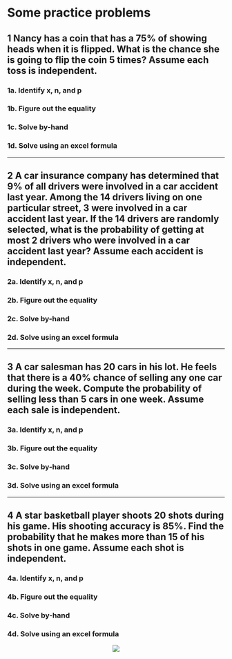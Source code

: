 # Some practice problems

## 1 Nancy has a coin that has a 75% of showing heads when it is flipped. What is the chance she is going to flip the coin 5 times? Assume each toss is independent.

### 1a. Identify x, n, and p

### 1b. Figure out the equality

### 1c. Solve by-hand

### 1d. Solve using an excel formula

***

## 2 A car insurance company has determined that 9% of all drivers were involved in a car accident last year. Among the 14 drivers living on one particular street, 3 were involved in a car accident last year. If the 14 drivers are randomly selected, what is the probability of getting at most 2 drivers who were involved in a car accident last year? Assume each accident is independent.

### 2a. Identify x, n, and p

### 2b. Figure out the equality

### 2c. Solve by-hand

### 2d. Solve using an excel formula

***

## 3 A car salesman has 20 cars in his lot. He feels that there is a 40% chance of selling any one car during the week. Compute the probability of selling less than 5 cars in one week. Assume each sale is independent.

### 3a. Identify x, n, and p

### 3b. Figure out the equality

### 3c. Solve by-hand

### 3d. Solve using an excel formula

***

## 4 A star basketball player shoots 20 shots during his game. His shooting accuracy  is 85%. Find the probability that he makes more than 15 of his shots in one  game. Assume each shot is independent.

### 4a. Identify x, n, and p

### 4b. Figure out the equality

### 4c. Solve by-hand

### 4d. Solve using an excel formula

<center>  
![](www/curve.png)
</center>